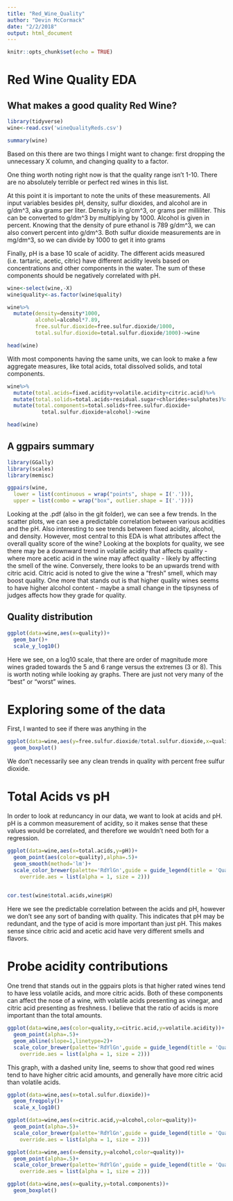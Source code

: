```yaml
---
title: "Red_Wine_Quality"
author: "Devin McCormack"
date: "2/2/2018"
output: html_document
---
```


```r
knitr::opts_chunk$set(echo = TRUE)
```

# Red Wine Quality EDA

## What makes a good quality Red Wine?

```r
library(tidyverse)
wine<-read.csv('wineQualityReds.csv')

summary(wine)
```

Based on this there are two things I might want to change: first dropping the unnecessary X column, and changing quality to a factor. 

One thing worth noting right now is that the quality range isn't 1-10. There are no absolutely terrible or perfect red wines in this list.

At this point it is important to note the units of these measurements. All input variables besides pH, density, sulfur dioxides, and alcohol are in g/dm^3, aka grams per liter. Density is in g/cm^3, or grams per milliliter. This can be converted to g/dm^3 by multiplying by 1000. Alcohol is given in percent. Knowing that the density of pure ethanol is 789 g/dm^3, we can also convert percent into g/dm^3. Both sulfur dioxide measurements are in mg/dm^3, so we can divide by 1000 to get it into grams

Finally, pH is a base 10 scale of acidity. The different acids measured (i.e. tartaric, acetic, citric) have different acidity levels based on concentrations and other components in the water. The sum of these components should be negatively correlated with pH.

```r
wine<-select(wine,-X)
wine$quality<-as.factor(wine$quality)

wine%>%
  mutate(density=density*1000,
         alcohol=alcohol*7.89,
         free.sulfur.dioxide=free.sulfur.dioxide/1000,
         total.sulfur.dioxide=total.sulfur.dioxide/1000)->wine

head(wine)
```

With most components having the same units, we can look to make a few aggregate measures, like total acids, total dissolved solids, and total components.

```r
wine%>%
  mutate(total.acids=fixed.acidity+volatile.acidity+citric.acid)%>%
  mutate(total.solids=total.acids+residual.sugar+chlorides+sulphates)%>%
  mutate(total.components=total.solids+free.sulfur.dioxide+
           total.sulfur.dioxide+alcohol)->wine

head(wine)
```


## A ggpairs summary

```r

library(GGally)
library(scales)
library(memisc)

ggpairs(wine,
  lower = list(continuous = wrap("points", shape = I('.'))),
  upper = list(combo = wrap("box", outlier.shape = I('.'))))
```

Looking at the .pdf (also in the git folder), we can see a few trends. In the scatter plots, we can see a predictable correlation between various acidities and the pH. Also interesting to see trends between fixed acidity, alcohol, and density. However, most central to this EDA is what attributes affect the overall quality score of the wine? Looking at the boxplots for quality, we see there may be a downward trend in volatile acidity that affects quality - where more acetic acid in the wine may affect quality - likely by affecting the smell of the wine. Conversely, there looks to be an upwards trend with citric acid. Citric acid is noted to give the wine a "fresh" smell, which may boost quality. One more that stands out is that higher quality wines seems to have higher alcohol content - maybe a small change in the tipsyness of judges affects how they grade for quality.

## Quality distribution

```r
ggplot(data=wine,aes(x=quality))+
  geom_bar()+
  scale_y_log10()
```

Here we see, on a log10 scale, that there are order of magnitude more wines graded towards the 5 and 6 range versus the extremes (3 or 8). This is worth noting while looking ay graphs. There are just not very many of the "best" or "worst" wines.

# Exploring some of the data

First, I wanted to see if there was anything in the 

```r
ggplot(data=wine,aes(y=free.sulfur.dioxide/total.sulfur.dioxide,x=quality))+
  geom_boxplot()
```

We don't necessarily see any clean trends in quality with percent free sulfur dioxide.

# Total Acids vs pH

In order to look at reduncancy in our data, we want to look at acids and pH. pH is a common measurement of acidity, so it makes sense that these values would be correlated, and therefore we wouldn't need both for a regression.

```r
ggplot(data=wine,aes(x=total.acids,y=pH))+
  geom_point(aes(color=quality),alpha=.5)+
  geom_smooth(method='lm')+
  scale_color_brewer(palette='RdYlGn',guide = guide_legend(title = 'Quality', reverse = T,
    override.aes = list(alpha = 1, size = 2)))
  
```

```r
cor.test(wine$total.acids,wine$pH)
```
Here we see the predictable correlation between the acids and pH, however we don't see any sort of banding with quality. This indicates that pH may be redundant, and the type of acid is more important than just pH. This makes sense since citric acid and acetic acid have very different smells and flavors.

# Probe acidity contributions

One trend that stands out in the ggpairs plots is that higher rated wines tend to have less volatile acids, and more citric acids. Both of these components can affect the nose of a wine, with volatile acids presenting as vinegar, and citric acid presenting as freshness. I believe that the ratio of acids is more important than the total amounts.

```r
ggplot(data=wine,aes(color=quality,x=citric.acid,y=volatile.acidity))+
  geom_point(alpha=.5)+
  geom_abline(slope=1,linetype=2)+
  scale_color_brewer(palette='RdYlGn',guide = guide_legend(title = 'Quality', reverse = T,
    override.aes = list(alpha = 1, size = 2)))
```

This graph, with a dashed unity line, seems to show that good red wines tend to have higher citric acid amounts, and generally have more citric acid than volatile acids. 




```r
ggplot(data=wine,aes(x=total.sulfur.dioxide))+
  geom_freqpoly()+
  scale_x_log10()
```

```r
ggplot(data=wine,aes(x=citric.acid,y=alcohol,color=quality))+
  geom_point(alpha=.5)+
  scale_color_brewer(palette='RdYlGn',guide = guide_legend(title = 'Quality', reverse = T,
    override.aes = list(alpha = 1, size = 2)))
```



```r
ggplot(data=wine,aes(x=density,y=alcohol,color=quality))+
  geom_point(alpha=.5)+
  scale_color_brewer(palette='RdYlGn',guide = guide_legend(title = 'Quality', reverse = T,
    override.aes = list(alpha = 1, size = 2)))
```

```r
ggplot(data=wine,aes(x=quality,y=total.components))+
  geom_boxplot()
```



